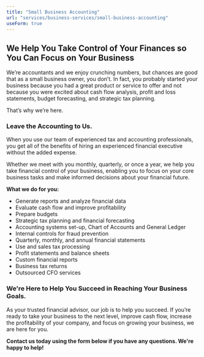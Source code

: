 ```yaml
---
title: "Small Business Accounting"
url: "services/business-services/small-business-accounting"
useForm: true
---
```


**We Help You Take Control of Your Finances so You Can Focus on Your Business**
-------------------------------------------------------------------------------

We’re accountants and we enjoy crunching numbers, but chances are good that as a small business owner, you don’t. In fact, you probably started your business because you had a great product or service to offer and not because you were excited about cash flow analysis, profit and loss statements, budget forecasting, and strategic tax planning. 

That’s why we’re here.

### Leave the Accounting to Us.

When you use our team of experienced tax and accounting professionals, you get all of the benefits of hiring an experienced financial executive without the added expense.

Whether we meet with you monthly, quarterly, or once a year, we help you take financial control of your business, enabling you to focus on your core business tasks and make informed decisions about your financial future.

**What we do for you:**

*   Generate reports and analyze financial data
*   Evaluate cash flow and improve profitability
*   Prepare budgets
*   Strategic tax planning and financial forecasting
*   Accounting systems set-up, Chart of Accounts and General Ledger
*   Internal controls for fraud prevention
*   Quarterly, monthly, and annual financial statements
*   Use and sales tax processing
*   Profit statements and balance sheets
*   Custom financial reports
*   Business tax returns
*   Outsourced CFO services

### We're Here to Help You Succeed in Reaching Your Business Goals.

As your trusted financial advisor, our job is to help you succeed. If you’re ready to take your business to the next level, improve cash flow, increase the profitability of your company, and focus on growing your business, we are here for you.

**Contact us today using the form below if you have any questions. We're happy to help!**
